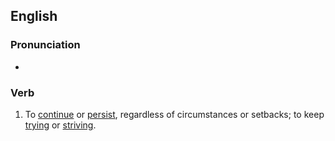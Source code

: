 ==English==

===Pronunciation===
* {{audio|en|En-au-keep on truckin'.ogg|Audio (AU)}}

===Verb===
{{head|en|verb|head=[[keep]] [[on]] [[trucking|truckin']]}}

# {{lb|en|idiomatic}} To [[continue]] or [[persist]], regardless of circumstances or setbacks; to keep [[trying]] or [[striving]].
